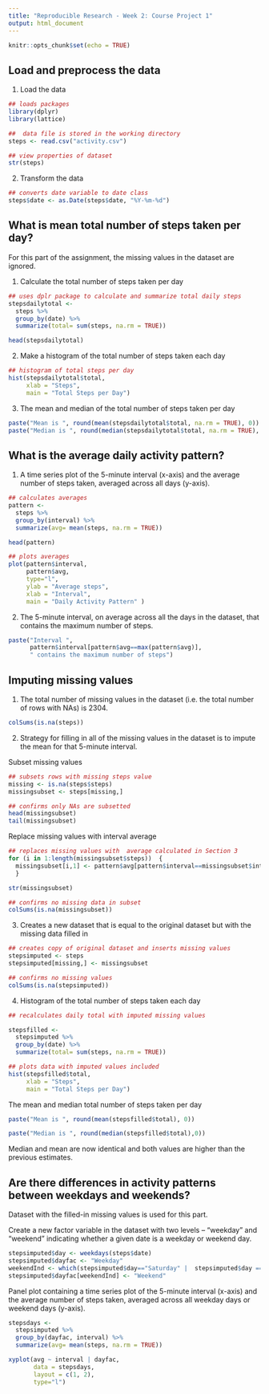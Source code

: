 ---
title: "Reproducible Research - Week 2: Course Project 1"
output: html_document
---

```{r setup, include=FALSE}
knitr::opts_chunk$set(echo = TRUE)
```


## Load and preprocess the data

1. Load the data
```{r, message=FALSE, warning=FALSE}
## loads packages
library(dplyr)
library(lattice)
```


```{r, results='hide'}
##  data file is stored in the working directory
steps <- read.csv("activity.csv")

```


```{r }
## view properties of dataset
str(steps)
```

2. Transform the data 
```{r }
## converts date variable to date class
steps$date <- as.Date(steps$date, "%Y-%m-%d")
```


## What is mean total number of steps taken per day?

For this part of the assignment, the missing values in the dataset are ignored.

1. Calculate the total number of steps taken per day
```{r, message=FALSE}
## uses dplr package to calculate and summarize total daily steps
stepsdailytotal <-
  steps %>% 
  group_by(date) %>%        
  summarize(total= sum(steps, na.rm = TRUE))

head(stepsdailytotal)

```


2. Make a histogram of the total number of steps taken each day
```{r}
## histogram of total steps per day 
hist(stepsdailytotal$total,
     xlab = "Steps",
     main = "Total Steps per Day")
```

3. The mean and median of the total number of steps taken per day

```{r}
paste("Mean is ", round(mean(stepsdailytotal$total, na.rm = TRUE), 0)) 
paste("Median is ", round(median(stepsdailytotal$total, na.rm = TRUE), 0)) 
```


## What is the average daily activity pattern?

1. A time series plot of the 5-minute interval (x-axis) and the average number of steps taken, averaged across all days (y-axis).

```{r, message=FALSE}
## calculates averages
pattern <-
  steps %>% 
  group_by(interval) %>%        
  summarize(avg= mean(steps, na.rm = TRUE))
```


```{r, message=FALSE,warning=FALSE}
head(pattern)
```


```{r}
## plots averages
plot(pattern$interval,
     pattern$avg, 
     type="l", 
     ylab = "Average steps",
     xlab = "Interval",
     main = "Daily Activity Pattern" )
```

2. The 5-minute interval, on average across all the days in the dataset, that contains the maximum number of steps.

```{r}

paste("Interval ", 
      pattern$interval[pattern$avg==max(pattern$avg)], 
      " contains the maximum number of steps") 

```

## Imputing missing values

1. The total number of missing values in the dataset (i.e. the total number of rows with \color{red}{\verb|NA|}NAs) is 2304.

```{r}
colSums(is.na(steps))
```

2. Strategy for filling in all of the missing values in the dataset is to impute the mean for that 5-minute interval.

Subset missing values

```{r}
## subsets rows with missing steps value
missing <- is.na(steps$steps)
missingsubset <- steps[missing,]
```


```{r}
## confirms only NAs are subsetted
head(missingsubset)
tail(missingsubset)
```


Replace missing values with interval average

```{r}
## replaces missing values with  average calculated in Section 3 
for (i in 1:length(missingsubset$steps))  {
  missingsubset[i,1] <- pattern$avg[pattern$interval==missingsubset$interval[i]]
  }
```


```{r}
str(missingsubset)
```


```{r}
## confirms no missing data in subset
colSums(is.na(missingsubset))
```

3. Creates a new dataset that is equal to the original dataset but with the missing data filled in

```{r}
## creates copy of original dataset and inserts missing values
stepsimputed <- steps
stepsimputed[missing,] <- missingsubset
```


```{r}
## confirms no missing values
colSums(is.na(stepsimputed))
```

4. Histogram of the total number of steps taken each day

```{r, warning=FALSE, message=FALSE}
## recalculates daily total with imputed missing values 

stepsfilled <-
  stepsimputed %>% 
  group_by(date) %>%        
  summarize(total= sum(steps, na.rm = TRUE))
```


```{r, warning=FALSE}
## plots data with imputed values included
hist(stepsfilled$total, 
     xlab = "Steps",
     main = "Total Steps per Day")
```

The mean and median total number of steps taken per day


```{r}
paste("Mean is ", round(mean(stepsfilled$total), 0)) 

paste("Median is ", round(median(stepsfilled$total),0)) 
```


Median and mean are now identical and both values are higher than the previous estimates. 


## Are there differences in activity patterns between weekdays and weekends?

Dataset with the filled-in missing values is used for this part.

Create a new factor variable in the dataset with two levels – “weekday” and “weekend” indicating whether a given date is a weekday or weekend day.

```{r}

stepsimputed$day <- weekdays(steps$date)
stepsimputed$dayfac <- "Weekday"
weekendInd <- which(stepsimputed$day=="Saturday" |  stepsimputed$day =="Sunday")
stepsimputed$dayfac[weekendInd] <- "Weekend"
```

Panel plot containing a time series plot of the 5-minute interval (x-axis) and the average number of steps taken, averaged across all weekday days or weekend days (y-axis). 


```{r, warning=FALSE, message=FALSE}
stepsdays <-
  stepsimputed %>% 
  group_by(dayfac, interval) %>% 
  summarize(avg= mean(steps, na.rm = TRUE))
```


```{r, warning=FALSE, message=FALSE}
xyplot(avg ~ interval | dayfac, 
       data = stepsdays, 
       layout = c(1, 2),
       type="l")
```


